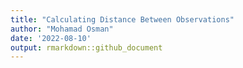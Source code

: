 ```yaml
---
title: "Calculating Distance Between Observations"
author: "Mohamad Osman"
date: '2022-08-10'
output: rmarkdown::github_document
---
```

